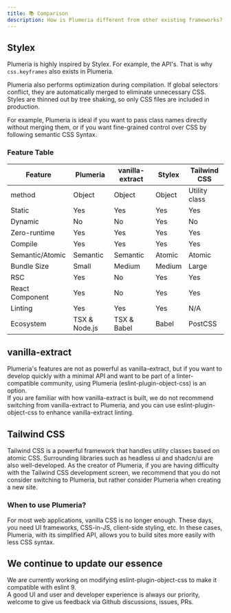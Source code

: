 ```yaml
---
title: 📚 Comparison
description: How is Plumeria different from other existing frameworks?
---
```


## Stylex

Plumeria is highly inspired by Stylex. For example, the API's. That is why
`css.keyframes` also exists in Plumeria.

Plumeria also performs optimization during compilation.
If global selectors conflict, they are automatically merged to eliminate unnecessary CSS.
Styles are thinned out by tree shaking, so only CSS files are included in production.

For example, Plumeria is ideal if you want to pass class names directly without merging them, or if you want fine-grained control over CSS by following semantic CSS Syntax.

### Feature Table

| Feature         | Plumeria      | vanilla-extract | Stylex | Tailwind CSS  |
| --------------- | ------------- | --------------- | ------ | ------------- |
| method          | Object        | Object          | Object | Utility class |
| Static          | Yes           | Yes             | Yes    | Yes           |
| Dynamic         | No            | No              | Yes    | No            |
| Zero-runtime    | Yes           | Yes             | Yes    | Yes           |
| Compile         | Yes           | Yes             | Yes    | Yes           |
| Semantic/Atomic | Semantic      | Semantic        | Atomic | Atomic        |
| Bundle Size     | Small         | Medium          | Medium | Large         |
| RSC             | Yes           | No              | Yes    | Yes           |
| React Component | Yes           | No              | Yes    | Yes           |
| Linting         | Yes           | Yes             | Yes    | N/A           |
| Ecosystem       | TSX & Node.js | TSX & Babel     | Babel  | PostCSS       |

## vanilla-extract

Plumeria's features are not as powerful as vanilla-extract, but if you want to develop quickly with a minimal API and want to be part of a linter-compatible community, using Plumeria (eslint-plugin-object-css) is an option.  
If you are familiar with how vanilla-extract is built, we do not recommend switching from vanilla-extract to Plumeria, and you can use eslint-plugin-object-css to enhance vanilla-extract linting.

## Tailwind CSS

Tailwind CSS is a powerful framework that handles utility classes based on atomic CSS.
Surrounding libraries such as headless ui and shadcn/ui are also well-developed.
As the creator of Plumeria, if you are having difficulty with the Tailwind CSS development screen, we recommend that you do not consider switching to Plumeria, but rather consider Plumeria when creating a new site.

### When to use Plumeria?

For most web applications, vanilla CSS is no longer enough. These days, you need UI frameworks, CSS-in-JS, client-side styling, etc. In these cases, Plumeria, with its simplified API, allows you to build sites more easily with less CSS syntax.

## We continue to update our essence

We are currently working on modifying eslint-plugin-object-css to make it compatible with eslint 9.  
A good UI and user and developer experience is always our priority, welcome to give us feedback via Github discussions, issues, PRs.
